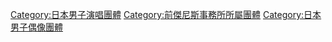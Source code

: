 {{catmore}}

{{DEFAULTSORT:Tackey & Tsubasa}}
[[Category:日本男子演唱團體|Category:日本男子演唱團體]]
[[Category:前傑尼斯事務所所屬團體|Category:前傑尼斯事務所所屬團體]]
[[Category:日本男子偶像團體|Category:日本男子偶像團體]]